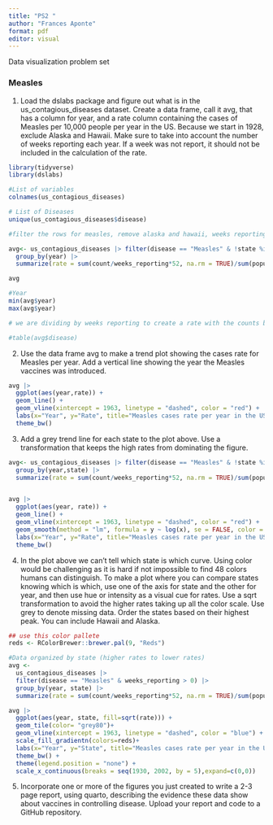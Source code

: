 ```yaml
---
title: "PS2 "
author: "Frances Aponte"
format: pdf
editor: visual
---
```


Data visualization problem set

### Measles

1. Load the dslabs package and figure out what is in the us_contagious_diseases dataset. Create a data frame, call it avg, that has a column for year, and a rate column containing the cases of Measles per 10,000 people per year in the US. Because we start in 1928, exclude Alaska and Hawaii. Make sure to take into account the number of weeks reporting each year. If a week was not report, it should not be included in the calculation of the rate.

```r
library(tidyverse)
library(dslabs)
```

```r

#List of variables
colnames(us_contagious_diseases)

# List of Diseases
unique(us_contagious_diseases$disease)

```

```r
#filter the rows for measles, remove alaska and hawaii, weeks reporting greater than 0 is to remove data that did not report in any week

avg<- us_contagious_diseases |> filter(disease == "Measles" & !state %in% c("Alaska","Hawaii") & weeks_reporting > 0) |>
  group_by(year) |>
  summarize(rate = sum(count/weeks_reporting*52, na.rm = TRUE)/sum(population)*10000)

avg

#Year 
min(avg$year)
max(avg$year)

# we are dividing by weeks reporting to create a rate with the counts because not all statets have the same amount of week reporting. 

#table(avg$disease)
```

2. Use the data frame avg to make a trend plot showing the cases rate for Measles per year. Add a vertical line showing the year the Measles vaccines was introduced.

```r
avg |> 
  ggplot(aes(year,rate)) +  
  geom_line() + 
  geom_vline(xintercept = 1963, linetype = "dashed", color = "red") +
  labs(x="Year", y="Rate", title="Measles cases rate per year in the US") + 
  theme_bw() 
```

3. Add a grey trend line for each state to the plot above. Use a transformation that keeps the high rates from dominating the figure.

```r
avg<- us_contagious_diseases |> filter(disease == "Measles" & !state %in% c("Alaska","Hawaii") & weeks_reporting > 0) |>
  group_by(year,state) |>
  summarize(rate = sum(count/weeks_reporting*52, na.rm = TRUE)/sum(population)*10000)


avg |> 
  ggplot(aes(year, rate)) +  
  geom_line() + 
  geom_vline(xintercept = 1963, linetype = "dashed", color = "red") +
  geom_smooth(method = "lm", formula = y ~ log(x), se = FALSE, color = "grey50") +
  labs(x="Year", y="Rate", title="Measles cases rate per year in the US") + 
  theme_bw()


```

4. In the plot above we can't tell which state is which curve. Using color would be challenging as it is hard if not impossible to find 48 colors humans can distinguish. To make a plot where you can compare states knowing which is which, use one of the axis for state and the other for year, and then use hue or intensity as a visual cue for rates. Use a sqrt transformation to avoid the higher rates taking up all the color scale. Use grey to denote missing data. Order the states based on their highest peak. You can include Hawaii and Alaska.

```r
## use this color pallete
reds <- RColorBrewer::brewer.pal(9, "Reds")

#Data organized by state (higher rates to lower rates)
avg <- 
  us_contagious_diseases |> 
  filter(disease == "Measles" & weeks_reporting > 0) |>
  group_by(year, state) |>
  summarize(rate = sum(count/weeks_reporting*52, na.rm = TRUE)/sum(population)*10000)

avg |> 
  ggplot(aes(year, state, fill=sqrt(rate))) +  
  geom_tile(color= "grey80")+
  geom_vline(xintercept = 1963, linetype = "dashed", color = "blue") +
  scale_fill_gradientn(colors=reds)+
  labs(x="Year", y="State", title="Measles cases rate per year in the US") + 
  theme_bw() + 
  theme(legend.position = "none") +
  scale_x_continuous(breaks = seq(1930, 2002, by = 5),expand=c(0,0))
```

5. Incorporate one or more of the figures you just created to write a 2-3 page report, using quarto, describing the evidence these data show about vaccines in controlling disease. Upload your report and code to a GitHub repository.








